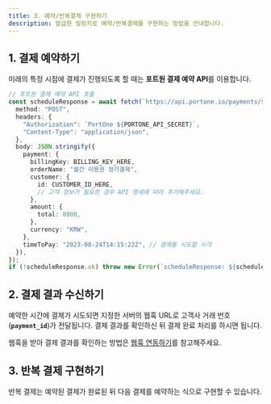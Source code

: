 ```yaml
---
title: 3. 예약/반복결제 구현하기
description: 발급한 빌링키로 예약/반복결제를 구현하는 방법을 안내합니다.
---
```


## 1. 결제 예약하기

미래의 특정 시점에 결제가 진행되도록 할 때는 **포트원 결제 예약 API**를 이용합니다.

```ts title="server-side"
// 포트원 결제 예약 API 호출
const scheduleResponse = await fetch(`https://api.portone.io/payments/${encodeURIComponent(UNIQUE_PAYMENT_ID)}/schedule`, {
  method: "POST",
  headers: {
    "Authorization": `PortOne ${PORTONE_API_SECRET}`,
    "Content-Type": "application/json",
  },
  body: JSON.stringify({
    payment: {
      billingKey: BILLING_KEY_HERE,
      orderName: "월간 이용권 정기결제",
      customer: {
        id: CUSTOMER_ID_HERE,
        // 고객 정보가 필요한 경우 API 명세에 따라 추가해주세요.
      },
      amount: {
        total: 8900,
      },
      currency: "KRW",
    },
    timeToPay: "2023-08-24T14:15:22Z", // 결제를 시도할 시각
  }),
});
if (!scheduleResponse.ok) throw new Error(`scheduleResponse: ${scheduleResponse.statusText}`);
```

## 2. 결제 결과 수신하기

예약한 시간에 결제가 시도되면 지정한 서버의 웹훅 URL로 고객사 거래 번호(**`payment_id`**)가
전달됩니다. 결제 결과를 확인하신 뒤 결제 완료 처리를 하시면 됩니다.

웹훅을 받아 결제 결과를 확인하는 방법은 [웹훅 연동하기](../webhook)를 참고해주세요.

## 3. 반복 결제 구현하기

반복 결제는 예약된 결제가 완료된 뒤 다음 결제를 예약하는 식으로 구현할 수 있습니다.
